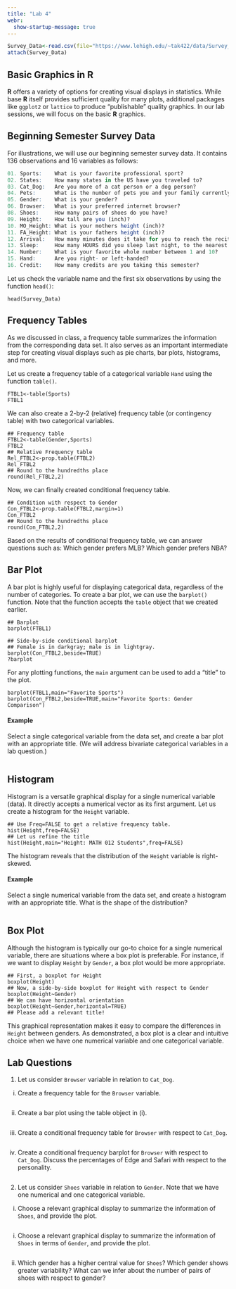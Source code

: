 ```yaml
---
title: "Lab 4"
webr:
  show-startup-message: true
---
```


```r
Survey_Data<-read.csv(file="https://www.lehigh.edu/~tak422/data/Survey_FA2024.csv")
attach(Survey_Data)
```

## Basic Graphics in **R**

**R** offers a variety of options for creating visual displays in statistics. While base **R** itself provides sufficient quality for many plots, additional packages like $\texttt{ggplot2}$ or $\texttt{lattice}$ to produce "publishable" quality graphics. In our lab sessions, we will focus on the basic **R** graphics.

## Beginning Semester Survey Data

For illustrations, we will use our beginning semester survey data. It contains 136 observations and 16 variables as follows:

```r
01. Sports:    What is your favorite professional sport? 
02. States:    How many states in the US have you traveled to? 
03. Cat_Dog:   Are you more of a cat person or a dog person? 
04. Pets:      What is the number of pets you and your family currently have? 
05. Gender:    What is your gender? 
06. Browser:   What is your preferred internet browser? 
08. Shoes:     How many pairs of shoes do you have? 
09. Height:    How tall are you (inch)? 
10. MO_Height: What is your mothers height (inch)? 
11. FA_Height: What is your fathers height (inch)? 
12. Arrival:   How many minutes does it take for you to reach the recitation classroom from your residence? 
13. Sleep:     How many HOURS did you sleep last night, to the nearest half-hour? 
14. Number:    What is your favorite whole number between 1 and 10? 
15. Hand:      Are you right- or left-handed? 
16. Credit:    How many credits are you taking this semester? 
```

Let us check the variable name and the first six observations by using the function $\texttt{head()}$:

```webr-r
head(Survey_Data)
```

## Frequency Tables

As we discussed in class, a frequency table summarizes the information from the corresponding data set. It also serves as an important intermediate step for creating visual displays such as pie charts, bar plots, histograms, and more.

Let us create a frequency table of a categorical variable $\texttt{Hand}$ using the function $\texttt{table()}$.

```webr-r
FTBL1<-table(Sports)
FTBL1
```

We can also create a 2-by-2 (relative) frequency table (or contingency table) with two categorical variables.

```webr-r
## Frequency table
FTBL2<-table(Gender,Sports)
FTBL2
## Relative Frequency table
Rel_FTBL2<-prop.table(FTBL2)
Rel_FTBL2
## Round to the hundredths place
round(Rel_FTBL2,2)
```

Now, we can finally created conditional frequency table.

```webr-r
## Condition with respect to Gender
Con_FTBL2<-prop.table(FTBL2,margin=1)
Con_FTBL2
## Round to the hundredths place
round(Con_FTBL2,2)
```

Based on the results of conditional frequency table, we can answer questions such as: Which gender prefers MLB? Which gender prefers NBA?

## Bar Plot

A bar plot is highly useful for displaying categorical data, regardless of the number of categories. To create a bar plot, we can use the $\texttt{barplot()}$ function. Note that the function accepts the $\texttt{table}$ object that we created earlier.

```webr-r
## Barplot
barplot(FTBL1)
```

```webr-r
## Side-by-side conditional barplot
## Female is in darkgray; male is in lightgray.
barplot(Con_FTBL2,beside=TRUE)
?barplot
```

For any plotting functions, the $\texttt{main}$ argument can be used to add a "title" to the plot.

```webr-r
barplot(FTBL1,main="Favorite Sports")
barplot(Con_FTBL2,beside=TRUE,main="Favorite Sports: Gender Comparison")
```

#### Example

Select a single categorical variable from the data set, and create a bar plot with an appropriate title. (We will address bivariate categorical variables in a lab question.)

```webr-r

```

## Histogram

Histogram is a versatile graphical display for a single numerical variable (data). It directly accepts a numerical vector as its first argument. Let us create a histogram for the $\texttt{Height}$ variable.

```webr-r
## Use Freq=FALSE to get a relative frequency table.
hist(Height,freq=FALSE)
## Let us refine the title 
hist(Height,main="Height: MATH 012 Students",freq=FALSE)
```

The histogram reveals that the distribution of the $\texttt{Height}$ variable is right-skewed.

#### Example

Select a single numerical variable from the data set, and create a histogram with an appropriate title. What is the shape of the distribution?

```webr-r

```

## Box Plot

Although the histogram is typically our go-to choice for a single numerical variable, there are situations where a box plot is preferable. For instance, if we want to display $\texttt{Height}$ by $\texttt{Gender}$, a box plot would be more appropriate.

```webr-r
## First, a boxplot for Height
boxplot(Height)
## Now, a side-by-side boxplot for Height with respect to Gender
boxplot(Height~Gender)
## We can have horizontal orientation
boxplot(Height~Gender,horizontal=TRUE)
## Please add a relevant title!

```

This graphical representation makes it easy to compare the differences in $\texttt{Height}$ between genders. As demonstrated, a box plot is a clear and intuitive choice when we have one numerical variable and one categorical variable.

## Lab Questions

1.  Let us consider $\texttt{Browser}$ variable in relation to $\texttt{Cat\_Dog}$.

<!-- -->

i)  Create a frequency table for the $\texttt{Browser}$ variable.

```webr-r

```

ii) Create a bar plot using the table object in (i).

```webr-r

```

iii) Create a conditional frequency table for $\texttt{Browser}$ with respect to $\texttt{Cat\_Dog}$.

```webr-r

```

iv) Create a conditional frequency barplot for $\texttt{Browser}$ with respect to $\texttt{Cat\_Dog}$. Discuss the percentages of Edge and Safari with respect to the personality.

```webr-r

```

2.  Let us consider $\texttt{Shoes}$ variable in relation to $\texttt{Gender}$. Note that we have one numerical and one categorical variable.

<!-- -->

i) Choose a relevant graphical display to summarize the information of $\texttt{Shoes}$, and provide the plot.
```webr-r

```
i)  Choose a relevant graphical display to summarize the information of $\texttt{Shoes}$ in terms of $\texttt{Gender}$, and provide the plot.

```webr-r

```

ii) Which gender has a higher central value for $\texttt{Shoes}$? Which gender shows greater variability? What can we infer about the number of pairs of shoes with respect to gender?
```webr-r

```
